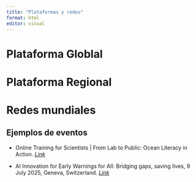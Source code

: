 ```yaml
---
title: "Plataformas y redes"
format: html
editor: visual
---
```


# **Plataforma Globlal**

# **Plataforma Regional**

# **Redes mundiales**

## Ejemplos de eventos

-   Online Training for Scientists \| From Lab to Public: Ocean Literacy in Action. [*Link*](https://eurogoos.eu/events/online-training-for-scientists-from-lab-to-public-ocean-literacy-in-action/?fbclid=IwY2xjawLY7IBleHRuA2FlbQIxMABicmlkETF5SjhpWGp3enZJbkw0UHdJAR6OEKMi5FraLrxWlBHbTaOzxy1DQET-tdC48fZmZpbK-lipo2hsaZd2lYjeZg_aem_L9zkfiYJdfBGnAM_Yp4JDQ)

-   AI Innovation for Early Warnings for All: Bridging gaps, saving lives, 9 July 2025, Geneva, Switzerland. [*Link*](https://www.itu.int/en/ITU-D/Emergency-Telecommunications/Pages/Events/2025/AI-solutions-workshop.aspx)